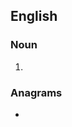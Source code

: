 ==English==

===Noun===
{{head|en|noun form}}

# {{plural of|en|spirene}}

===Anagrams===
* {{anagrams|en|a=eeinprss|erepsins|insperse|ripeness|serpines}}